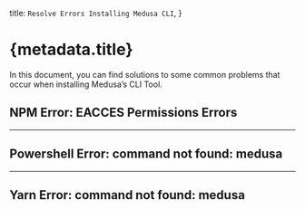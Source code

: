 
  title: `Resolve Errors Installing Medusa CLI`,
}

# {metadata.title}

In this document, you can find solutions to some common problems that occur when installing Medusa’s CLI Tool.

## NPM Error: EACCES Permissions Errors

<PermissionErrorsSection />

---

## Powershell Error: command not found: medusa

<PowershellErrorSection />

---

## Yarn Error: command not found: medusa

<YarnError />